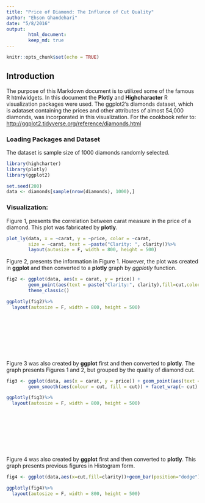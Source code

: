 ```yaml
---
title: "Price of Diamond: The Influnce of Cut Quality"
author: "Ehson Ghandehari"
date: "5/8/2016"
output: 
        html_document:
        keep_md: true
---
```


```r
knitr::opts_chunk$set(echo = TRUE)
```

## Introduction

The purpose of this Markdown document is to utilized some of the famous R htmlwidgets. In this document the **Plotly** and **Highcharacter** R visualization packages were used. The ggplot2's diamonds dataset, which is adataset containing the prices and other attributes of almost 54,000 diamonds, was incorporated in this visualization. For the cookbook refer to: <http://ggplot2.tidyverse.org/reference/diamonds.html>

### Loading Packages and Dataset

The dataset is sample size of 1000 diamonds randomly selected.

```r
library(highcharter)
library(plotly)
library(ggplot2)

set.seed(200)
data <- diamonds[sample(nrow(diamonds), 1000),]

```

### Visualization:

Figure 1, presents the correlation between carat measure in the price of a diamond. This plot was fabricated by **plotly**.

```r

plot_ly(data, x = ~carat, y = ~price, color = ~carat,
        size = ~carat, text = ~paste("Clarity: ", clarity))%>%
        layout(autosize = F, width = 800, height = 500)
```

Figure 2, presents the information in Figure 1. However, the plot was created in **ggplot** and then converted to a **plotly** graph by *ggplotly* function. 

```r

fig2 <- ggplot(data, aes(x = carat, y = price)) +
        geom_point(aes(text = paste("Clarity:", clarity),fill=cut,color=cut))+
        theme_classic() 

ggplotly(fig2)%>%
  layout(autosize = F, width = 800, height = 500)
```
</br></br></br></br></br></br>



Figure 3 was also created by **ggplot** first and then converted to **plotly**.  The graph presents Figures 1 and 2, but grouped by the quality of diamond cut. 


```r

fig3 <- ggplot(data, aes(x = carat, y = price)) + geom_point(aes(text = paste("Clarity:", clarity))) +
        geom_smooth(aes(colour = cut, fill = cut)) + facet_wrap(~ cut) 

ggplotly(fig3)%>%
  layout(autosize = F, width = 800, height = 500)
```
</br></br></br></br></br></br>

Figure 4 was also created by **ggplot** first and then converted to **plotly**.  This graph presents previous figures in Histogram form.

```r

fig4 <- ggplot(data,aes(x=cut,fill=clarity))+geom_bar(position="dodge")

ggplotly(fig4)%>%
  layout(autosize = F, width = 800, height = 500)
```
</br></br></br></br></br></br>


